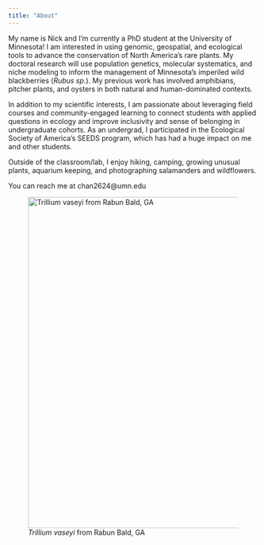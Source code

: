 ```yaml
---
title: "About"
---
```


My name is Nick and I'm currently a PhD student at the University of Minnesota! I am interested in using genomic, geospatial, and ecological tools to advance the conservation of North America's rare plants. My doctoral research will use population genetics, molecular systematics, and niche modeling to inform the management of Minnesota's imperiled wild blackberries (*Rubus sp.*). My previous work has involved amphibians, pitcher plants, and oysters in both natural and human-dominated contexts. 

In addition to my scientific interests, I am passionate about leveraging field courses and community-engaged learning to connect students with applied questions in ecology and improve inclusivity and sense of belonging in undergraduate cohorts. As an undergrad, I participated in the Ecological Society of America's SEEDS program, which has had a huge impact on me and other students.

Outside of the classroom/lab, I enjoy hiking, camping, growing unusual plants, aquarium keeping, and photographing salamanders and wildflowers.

You can reach me at chan2624\@umn.edu

![*Trillium vaseyi* from Rabun Bald, GA](images/Trillium_vaseyi_2023-04-29.JPG){fig-align="center" width="667"}
